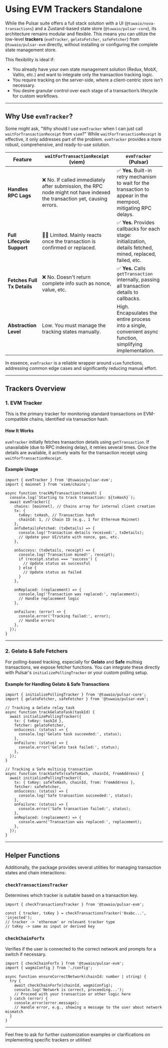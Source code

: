 # Using EVM Trackers Standalone

While the Pulsar suite offers a full stack solution with a UI (`@tuwaio/nova-transactions`) and a Zustand-based state store (`@tuwaio/pulsar-core`), its architecture remains modular and flexible. This means you can utilize the low-level **trackers** (`evmTracker`, `gelatoFetcher`, `safeFetcher`) from `@tuwaio/pulsar-evm` directly, without installing or configuring the complete state management store.

This flexibility is ideal if:

- You already have your own state management solution (Redux, MobX, Valtio, etc.) and want to integrate only the transaction tracking logic.
- You require tracking on the server-side, where a client-centric store isn't necessary.
- You desire granular control over each stage of a transaction’s lifecycle for custom workflows.

---

## Why Use `evmTracker`?

Some might ask, "Why should I use `evmTracker` when I can just call `waitForTransactionReceipt` from `viem`?" While `waitForTransactionReceipt` is effective, it only addresses part of the problem. `evmTracker` provides a more robust, comprehensive, and ready-to-use solution.

| Feature                     | `waitForTransactionReceipt` (viem)                                                                     | `evmTracker` (Pulsar)                                                                                                                             |
|----------------------------|-----------------------------------------------------------------------------------------------------------|---------------------------------------------------------------------------------------------------------------------------------------------------|
| **Handles RPC Lags**       | ❌ No. If called immediately after submission, the RPC node might not have indexed the transaction yet, causing errors. | ✅ **Yes.** Built-in retry mechanism to wait for the transaction to appear in the mempool, mitigating RPC delays.                              |
| **Full Lifecycle Support** | 🤷‍♂️ Limited. Mainly reacts once the transaction is confirmed or replaced.                              | ✅ **Yes.** Provides callbacks for each stage: initialization, details fetched, mined, replaced, failed, etc.                              |
| **Fetches Full Tx Details** | ❌ No. Doesn't return complete info such as nonce, value, etc.                                | ✅ **Yes.** Calls `getTransaction` internally, passing all transaction details to callbacks.                                               |
| **Abstraction Level**       | Low. You must manage the tracking states manually.                                                    | High. Encapsulates the entire process into a single, convenient async function, simplifying implementation.                                |

In essence, `evmTracker` is a reliable wrapper around `viem` functions, addressing common edge cases and significantly reducing manual effort.

---

## Trackers Overview

### 1. EVM Tracker

This is the primary tracker for monitoring standard transactions on EVM-compatible chains, identified via transaction hash.

#### How It Works

`evmTracker` initially fetches transaction details using `getTransaction`. If unavailable (due to RPC indexing delay), it retries several times. Once the details are available, it actively waits for the transaction receipt using `waitForTransactionReceipt`.

#### Example Usage
```tsx
import { evmTracker } from '@tuwaio/pulsar-evm';
import { mainnet } from 'viem/chains';

async function trackMyTransaction(txHash) {
  console.log(`Starting to track transaction: ${txHash}`);
  await evmTracker({
    chains: [mainnet], // Chains array for internal client creation
    tx: {
      txKey: txHash, // Transaction hash
      chainId: 1, // Chain ID (e.g., 1 for Ethereum Mainnet)
    },
    onTxDetailsFetched: (txDetails) => {
      console.log('Transaction details received:', txDetails);
      // Update your UI/state with nonce, gas, etc.
    },

    onSuccess: (txDetails, receipt) => {
      console.log('Transaction mined!', receipt);
      if (receipt.status === 'success') {
        // Update status as successful
      } else {
        // Update status as failed
      }
    },

    onReplaced: (replacement) => {
      console.log('Transaction was replaced:', replacement);
      // Handle replacement logic
    },

    onFailure: (error) => {
      console.error('Tracking failed:', error);
      // Handle errors
    },
  });
}
``` 

---

### 2. Gelato & Safe Fetchers

For polling-based tracking, especially for **Gelato** and **Safe** multisig transactions, we expose fetcher functions. You can integrate these directly with Pulsar's `initializePollingTracker` or your custom polling setup.

#### Example for Handling Gelato & Safe Transactions
```tsx
import { initializePollingTracker } from '@tuwaio/pulsar-core';
import { gelatoFetcher, safeFetcher } from '@tuwaio/pulsar-evm';

// Tracking a Gelato relay task
async function trackGelatoTask(taskId) {
  await initializePollingTracker({
    tx: { txKey: taskId },
    fetcher: gelatoFetcher,
    onSuccess: (status) => {
      console.log('Gelato task succeeded:', status);
    },
    onFailure: (status) => {
      console.error('Gelato task failed:', status);
    },
  });
}

// Tracking a Safe multisig transaction
async function trackSafeTx(safeTxHash, chainId, fromAddress) {
  await initializePollingTracker({
    tx: { txKey: safeTxHash, chainId, from: fromAddress },
    fetcher: safeFetcher,
    onSuccess: (status) => {
      console.log('Safe transaction succeeded:', status);
    },
    onFailure: (status) => {
      console.error('Safe transaction failed:', status);
    },
    onReplaced: (replacement) => {
      console.warn('Transaction was replaced:', replacement);
    },
  });
}
``` 

---

## Helper Functions

Additionally, the package provides several utilities for managing transaction states and chain interactions:

### `checkTransactionsTracker`

Determines which tracker is suitable based on a transaction key.
```tsx
import { checkTransactionsTracker } from '@tuwaio/pulsar-evm';

const { tracker, txKey } = checkTransactionsTracker('0xabc...', 'injected');
// tracker -> 'ethereum' or relevant tracker type
// txKey -> same as input or derived key
``` 

### `checkChainForTx`

Verifies if the user is connected to the correct network and prompts for a switch if necessary.
```tsx
import { checkChainForTx } from '@tuwaio/pulsar-evm';
import { wagmiConfig } from './config';

async function ensureCorrectNetwork(chainId: number | string) {
  try {
    await checkChainForTx(chainId, wagmiConfig);
    console.log('Network is correct, proceeding...');
    // Proceed with your transaction or other logic here
  } catch (error) {
    console.error(error.message);
    // Handle error, e.g., showing a message to the user about network mismatch
  }
}
```

---

Feel free to ask for further customization examples or clarifications on implementing specific trackers or utilities!
